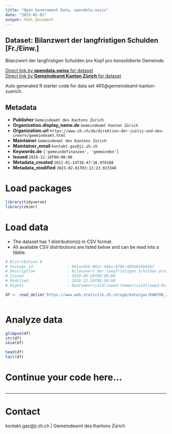 ```yaml
---
title: "Open Government Data, opendata.swiss"
date: "2023-02-01"
output: html_document
---
```


## Dataset: Bilanzwert der langfristigen Schulden [Fr./Einw.]

Bilanzwert der langfristigen Schulden pro Kopf pro konsolidierte Gemeinde.

[Direct link by **opendata.swiss** for dataset](https://opendata.swiss/de/dataset/bilanzwert-der-langfristigen-schulden-fr-einw)<br>
[Direct link by **Gemeindeamt Kanton Zürich** for dataset](https://www.zh.ch/de/politik-staat/gemeinden/pruefung-uebermittlung-gemeindedaten.html)

Auto generated R starter code for data set 465@gemeindeamt-kanton-zuerich.

## Metadata

- **Publisher** `Gemeindeamt des Kantons Zürich`
- **Organization.display_name.de** `Gemeindeamt Kanton Zürich`
- **Organization.url** `https://www.zh.ch/de/direktion-der-justiz-und-des-innern/gemeindeamt.html`
- **Maintainer** `Gemeindeamt des Kantons Zürich`
- **Maintainer_email** `kontakt.gaz@ji.zh.ch`
- **Keywords.de** `['gemeindefinanzen', 'gemeinden']`
- **Issued** `2018-12-10T00:00:00`
- **Metadata_created** `2021-01-14T16:47:16.978188`
- **Metadata_modified** `2023-02-01T03:13:23.923340`


# Load packages

```r

library(tidyverse)
library(skimr)

```

# Load data

-   The dataset has 1 distribution(s) in CSV format.
-   All available CSV distributions are listed below and can be read into a tibble.

```r

# Distribution 0
# Package_id               : 881ac656-082c-44ba-878b-d80a029b65b7
# Description              : Bilanzwert der langfristigen Schulden pro Kopf pro konsolidierte Gemeinde.
# Issued                   : 2019-08-26T00:00:00
# Modified                 : 2018-12-10T00:00:00
# Rights                   : NonCommercialAllowed-CommercialAllowed-ReferenceRequired

df <- read_delim('https://www.web.statistik.zh.ch/ogd/data/gaz/KANTON_ZUERICH_gaz_langfristige_schulden.csv')



```

# Analyze data

```r

glimpse(df)
str(df)
skim(df)

head(df)
tail(df)

```

# Continue your code here...

```r

```

------------------------------------------------------------------------

# Contact

kontakt.gaz@ji.zh.ch | Gemeindeamt des Kantons Zürich
